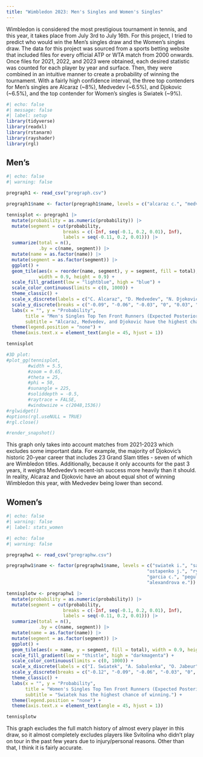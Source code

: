 ```yaml
---
title: "Wimbledon 2023: Men's Singles and Women's Singles"
---
```

Wimbledon is considered the most prestigious tournament in tennis, and this year, it takes place from July 3rd to July 16th. For this project, I tried to predict who would win the Men's singles draw and the Women's singles draw. The data for this project was sourced from a sports betting website that included files for every official ATP or WTA match from 2000 onwards. Once files for 2021, 2022, and 2023 were obtained, each desired statistic was counted for each player by year and surface. Then, they were combined in an intuitive manner to create a probability of winning the tournament. With a fairly high confidence interval, the three top contenders for Men's singles are Alcaraz (~8%), Medvedev (~6.5%), and Djokovic (~6.5%), and the top contender for Women's singles is Swiatek (~9%).
```r
#| echo: false
#| message: false
#| label: setup
library(tidyverse)
library(readxl)
library(rstanarm)
library(rayshader)
library(rgl)
```

## Men's
```r
#| echo: false
#| warning: false

pregraph1 <- read_csv("pregraph.csv")

pregraph1$name <- factor(pregraph1$name, levels = c("alcaraz c.", "medvedev d.", "djokovic n.", "sinner j.", "rublev a.", "norrie c.", "tsitsipas s.", "fritz t.", "ruud c.", "zverev a.")) 

tennisplot <- pregraph1 |> 
  mutate(probability = as.numeric(probability)) |>
  mutate(segment = cut(probability,
                     breaks = c(-Inf, seq(-0.1, 0.2, 0.01), Inf),
                     labels = seq(-0.11, 0.2, 0.01))) |>
  summarize(total = n(), 
            .by = c(name, segment)) |> 
  mutate(name = as.factor(name)) |> 
  mutate(segment = as.factor(segment)) |> 
  ggplot() +
  geom_tile(aes(x = reorder(name, segment), y = segment, fill = total), 
            width = 0.9, height = 0.9) +
  scale_fill_gradient(low = "lightblue", high = "blue") +
  scale_color_continuous(limits = c(0, 1000)) +
  theme_classic() +
  scale_x_discrete(labels = c("C. Alcaraz", "D. Medvedev", "N. Djokovic", "J. Sinner", "A. Rublev", "C. Norrie", "S. Tsitsipas", "T. Fritz", "C. Ruud", "A. Zverev")) +
  scale_y_discrete(breaks = c("-0.09", "-0.06", "-0.03", "0", "0.03", "0.06", "0.09", "0.12", "0.15", "0.18")) +
  labs(x = "", y = "Probability",
       title = "Men's Singles Top Ten Front Runners (Expected Posterior Distribution)",
       subtitle = "Alcaraz, Medvedev, and Djokovic have the highest chances of winning.") +
  theme(legend.position = "none") + 
  theme(axis.text.x = element_text(angle = 45, hjust = 1))

tennisplot

#3D plot:
#plot_gg(tennisplot,
        #width = 5.5,
        #zoom = 0.65,
        #theta = 25,
        #phi = 50,
        #sunangle = 225,
        #soliddepth = -0.5,
        #raytrace = FALSE,
        #windowsize = c(2048,1536))
#rglwidget()
#options(rgl.useNULL = TRUE)
#rgl.close()

#render_snapshot()
```

This graph only takes into account matches from 2021-2023 which excludes some important data. For example, the majority of Djokovic's historic 20-year career that includes 23 Grand Slam titles - seven of which are Wimbledon titles. Additionally, because it only accounts for the past 3 years, it weighs Medvedev's recent-ish success more heavily than it should. In reality, Alcaraz and Djokovic have an about equal shot of winning Wimbledon this year, with Medvedev being lower than second. 

## Women's

```r
#| echo: false
#| warning: false
#| label: stats_women

```

```r
#| echo: false
#| warning: false

pregraphw1 <- read_csv("pregraphw.csv")

pregraphw1$name <- factor(pregraphw1$name, levels = c("swiatek i.", "sabalenka a.", "jabeur o.", 
                                                    "ostapenko j.", "rybakina e.", "kvitova p.", 
                                                    "garcia c.", "pegula j.", "bencic b.", 
                                                    "alexandrova e."))

tennisplotw <- pregraphw1 |> 
  mutate(probability = as.numeric(probability)) |>
  mutate(segment = cut(probability,
                     breaks = c(-Inf, seq(-0.1, 0.2, 0.01), Inf),
                     labels = seq(-0.11, 0.2, 0.01))) |>
  summarize(total = n(), 
            .by = c(name, segment)) |> 
  mutate(name = as.factor(name)) |> 
  mutate(segment = as.factor(segment)) |> 
  ggplot() +
  geom_tile(aes(x = name, y = segment, fill = total), width = 0.9, height = 0.9) +
  scale_fill_gradient(low = "thistle", high = "darkmagenta") +
  scale_color_continuous(limits = c(0, 1000)) +
  scale_x_discrete(labels = c("I. Swiatek", "A. Sabalenka", "O. Jabeur", "J. Ostapenko", "E. Rybakina", "P. Kvitova", "C. Garcia", "J. Pegula", "B. Bencic", "E. Alexandrova")) +
  scale_y_discrete(breaks = c("-0.12", "-0.09", "-0.06", "-0.03", "0", "0.03", "0.06", "0.09", "0.12", "0.15", "0.18", "0.21")) +
  theme_classic() +
  labs(x = "", y = "Probability",
       title = "Women's Singles Top Ten Front Runners (Expected Posterior Distribution)",
       subtitle = "Swiatek has the highest chance of winning.") +
  theme(legend.position = "none") + 
  theme(axis.text.x = element_text(angle = 45, hjust = 1))

tennisplotw
```

This graph excludes the full match history of almost every player in this draw, so it almost completely excludes players like Svitolina who didn't play on tour in the past few years due to injury/personal reasons. Other than that, I think it is fairly accurate.
